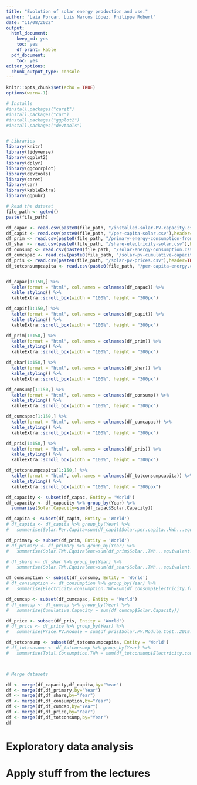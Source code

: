 ```yaml
---
title: "Evolution of solar energy production and use."
author: "Laia Porcar, Luis Marcos López, Philippe Robert"
date: "11/08/2022"
output:
  html_document:
    keep_md: yes
    toc: yes
    df_print: kable
  pdf_document:
    toc: yes
editor_options:
  chunk_output_type: console
---
```


```r
knitr::opts_chunk$set(echo = TRUE)
options(warn=-1)
```


```r
# Installs
#install.packages("caret")
#install.packages("car")
#install.packages("ggplot2")
#install.packages("devtools")


# Libraries
library(knitr)
library(tidyverse)
library(ggplot2)
library(dplyr)
library(ggcorrplot)
library(devtools) 
library(caret)
library(car)
library(kableExtra)
library(ggpubr)

```



```r
# Read the dataset
file_path <- getwd()
paste(file_path)

df_capac <- read.csv(paste0(file_path, "/installed-solar-PV-capacity.csv"),header=TRUE)
df_capit <- read.csv(paste0(file_path, "/per-capita-solar.csv"),header=TRUE)
df_prim <- read.csv(paste0(file_path, "/primary-energy-consumption-from-solar.csv"),header=TRUE)
df_shar <- read.csv(paste0(file_path, "/share-electricity-solar.csv"),header=TRUE)
df_consump <- read.csv(paste0(file_path, "/solar-energy-consumption.csv"),header=TRUE)
df_cumcapac <- read.csv(paste0(file_path, "/solar-pv-cumulative-capacity.csv"),header=TRUE)
df_pris <- read.csv(paste0(file_path, "/solar-pv-prices.csv"),header=TRUE)
df_totconsumpcapita <- read.csv(paste0(file_path, "/per-capita-energy.csv"), header=TRUE)


df_capac[1:150,] %>%
  kable(format = "html", col.names = colnames(df_capac)) %>%
  kable_styling() %>%
  kableExtra::scroll_box(width = "100%", height = "300px")

df_capit[1:150,] %>%
  kable(format = "html", col.names = colnames(df_capit)) %>%
  kable_styling() %>%
  kableExtra::scroll_box(width = "100%", height = "300px")

df_prim[1:150,] %>%
  kable(format = "html", col.names = colnames(df_prim)) %>%
  kable_styling() %>%
  kableExtra::scroll_box(width = "100%", height = "300px")

df_shar[1:150,] %>%
  kable(format = "html", col.names = colnames(df_shar)) %>%
  kable_styling() %>%
  kableExtra::scroll_box(width = "100%", height = "300px")

df_consump[1:150,] %>%
  kable(format = "html", col.names = colnames(df_consump)) %>%
  kable_styling() %>%
  kableExtra::scroll_box(width = "100%", height = "300px")

df_cumcapac[1:150,] %>%
  kable(format = "html", col.names = colnames(df_cumcapac)) %>%
  kable_styling() %>%
  kableExtra::scroll_box(width = "100%", height = "300px")

df_pris[1:150,] %>%
  kable(format = "html", col.names = colnames(df_pris)) %>%
  kable_styling() %>%
  kableExtra::scroll_box(width = "100%", height = "300px")

df_totconsumpcapita[1:150,] %>% 
  kable(format = "html", col.names = colnames(df_totconsumpcapita)) %>% 
  kable_styling() %>% 
  kableExtra::scroll_box(width = "100%", height = "300ppx")

```


```r


df_capacity <- subset(df_capac, Entity = 'World')
df_capacity <- df_capacity %>% group_by(Year) %>%
  summarise(Solar.Capacity=sum(df_capac$Solar.Capacity))

df_capita <- subset(df_capit, Entity = 'World')
# df_capita <- df_capita %>% group_by(Year) %>% 
#   summarise(Solar.Per.Capita=sum(df_capit$Solar.per.capita..kWh...equivalent.))

df_primary <- subset(df_prim, Entity = 'World')
# df_primary <- df_primary %>% group_by(Year) %>% 
#   summarise(Solar.TWh.Equivalent=sum(df_prim$Solar..TWh...equivalent.))

# df_share <- df_shar %>% group_by(Year) %>% 
#   summarise(Solar.TWh.Equivalent=sum(df_shar$Solar..TWh...equivalent.))

df_consumption <- subset(df_consump, Entity = 'World')
# df_consumption <- df_consumption %>% group_by(Year) %>% 
#   summarise(Electricity.consumption.TWh=sum(df_consump$Electricity.from.solar.TWh.))

df_cumcap <- subset(df_cumcapac, Entity = 'World')
# df_cumcap <- df_cumcap %>% group_by(Year) %>% 
#   summarise(Cumulative.Capacity = sum(df_cumcap$Solar.Capacity))

df_price <- subset(df_pris, Entity = 'World')
# df_price <- df_price %>% group_by(Year) %>% 
#   summarise(Price.PV.Module = sum(df_pris$Solar.PV.Module.Cost..2019.US..per.W.))

df_totconsump <- subset(df_totconsumpcapita, Entity = 'World')
# df_totconsump <- df_totconsump %>% group_by(Year) %>% 
#   summarise(Total.Consumption.TWh = sum(df_totconsump$Electricity.consumption.TWh))



# Merge datasets

df <- merge(df_capacity,df_capita,by="Year")
df <- merge(df,df_primary,by="Year")
df <- merge(df,df_share,by="Year")
df <- merge(df,df_consumption,by="Year")
df <- merge(df,df_cumcap,by="Year")
df <- merge(df,df_price,by="Year")
df <- merge(df,df_totconsump,by="Year")
df

```

# Exploratory data analysis


# Apply stuff from the lectures










